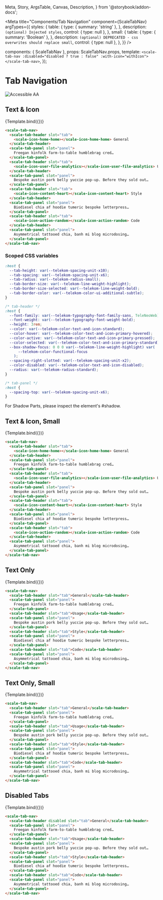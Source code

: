   Meta,
  Story,
  ArgsTable,
  Canvas,
  Description,
} from '@storybook/addon-docs';

<Meta
  title="Components/Tab Navigation"
  component={ScaleTabNav}
  argTypes={{
    styles: {
      table: {
        type: { summary: 'string' },
      },
      description: `(optional) Injected styles`,
      control: { type: null },
    },
    small: {
      table: {
        type: { summary: 'Boolean' },
      },
      description: `(optional) DEPRECATED - css overwrites should replace small`,
      control: { type: null },
    },
  }}
/>

  components: { ScaleTabNav },
  props: ScaleTabNav.props,
  template: `
    <scale-tab-nav :disabled="disabled ? true : false" :with-icon="withIcon"></scale-tab-nav>
  `,
});

<div
  style={{
    display: 'inline-flex',
    alignItems: 'center',
    justifyContent: 'space-between',
    width: '100%',
  }}
>
  <h1>Tab Navigation</h1>
  <img src="assets/aa.png" alt="Accessible AA" />
</div>

## Text & Icon

<Canvas withSource="none">
  <Story name="Text & Icon" args={{}}>
    {Template.bind({})}
  </Story>
</Canvas>

<ArgsTable story="Text & Icon" />

```html
<scale-tab-nav>
  <scale-tab-header slot="tab">
    <scale-icon-home-home></scale-icon-home-home> General
  </scale-tab-header>
  <scale-tab-panel slot="panel">
    Freegan kinfolk farm-to-table humblebrag cred…
  </scale-tab-panel>
  <scale-tab-header slot="tab">
    <scale-icon-user-file-analytics></scale-icon-user-file-analytics> Usage
  </scale-tab-header>
  <scale-tab-panel slot="panel">
    Bespoke austin pork belly yuccie pop-up. Before they sold out…
  </scale-tab-panel>
  <scale-tab-header slot="tab">
    <scale-icon-content-heart></scale-icon-content-heart> Style
  </scale-tab-header>
  <scale-tab-panel slot="panel">
    Biodiesel chia af hoodie tumeric bespoke letterpress…
  </scale-tab-panel>
  <scale-tab-header slot="tab">
    <scale-icon-action-random></scale-icon-action-random> Code
  </scale-tab-header>
  <scale-tab-panel slot="panel">
    Asymmetrical tattooed chia, banh mi blog microdosing…
  </scale-tab-panel>
</scale-tab-nav>
```

### Scoped CSS variables

```css
:host {
  --tab-height: var(--telekom-spacing-unit-x10);
  --tab-spacing: var(--telekom-spacing-unit-x6);
  --tab-radius: var(--telekom-radius-small);
  --tab-border-size: var(--telekom-line-weight-highlight);
  --tab-border-size-selected: var(--telekom-line-weight-bold);
  --tab-border-color: var(--telekom-color-ui-additional-subtle);
}

/* tab-header */
:host {
  --font-family: var(--telekom-typography-font-family-sans, TeleNeoWeb);
  --font-weight: var(--telekom-typography-font-weight-bold);
  --height: 3rem;
  --color: var(--telekom-color-text-and-icon-standard);
  --color-hover: var(--telekom-color-text-and-icon-primary-hovered);
  --color-active: var(--telekom-color-text-and-icon-primary-pressed);
  --color-selected: var(--telekom-color-text-and-icon-primary-standard);
  --box-shadow-focus: 0 0 0 var(--telekom-line-weight-highlight) var(
      --telekom-color-functional-focus
    );
  --spacing-right-slotted: var(--telekom-spacing-unit-x2);
  --color-disabled: var(--telekom-color-text-and-icon-disabled);
  --radius: var(--telekom-radius-standard);
}

/* tab-panel */
:host {
  --spacing-top: var(--telekom-spacing-unit-x6);
}
```

For Shadow Parts, please inspect the element's #shadow.

## Text & Icon, Small

<Canvas withSource="none">
  <Story name="Text & Icon, Small" args={{}}>
    {Template.bind({})}
  </Story>
</Canvas>

```html
<scale-tab-nav>
  <scale-tab-header slot="tab">
    <scale-icon-home-home></scale-icon-home-home> General
  </scale-tab-header>
  <scale-tab-panel slot="panel">
    Freegan kinfolk farm-to-table humblebrag cred…
  </scale-tab-panel>
  <scale-tab-header slot="tab">
    <scale-icon-user-file-analytics></scale-icon-user-file-analytics> Usage
  </scale-tab-header>
  <scale-tab-panel slot="panel">
    Bespoke austin pork belly yuccie pop-up. Before they sold out…
  </scale-tab-panel>
  <scale-tab-header slot="tab">
    <scale-icon-content-heart></scale-icon-content-heart> Style
  </scale-tab-header>
  <scale-tab-panel slot="panel">
    Biodiesel chia af hoodie tumeric bespoke letterpress…
  </scale-tab-panel>
  <scale-tab-header slot="tab">
    <scale-icon-action-random></scale-icon-action-random> Code
  </scale-tab-header>
  <scale-tab-panel slot="panel">
    Asymmetrical tattooed chia, banh mi blog microdosing…
  </scale-tab-panel>
</scale-tab-nav>
```

## Text Only

<Canvas withSource="none">
  <Story name="Text Only" args={{ withIcon: false }}>
    {Template.bind({})}
  </Story>
</Canvas>

```html
<scale-tab-nav>
  <scale-tab-header slot="tab">General</scale-tab-header>
  <scale-tab-panel slot="panel">
    Freegan kinfolk farm-to-table humblebrag cred…
  </scale-tab-panel>
  <scale-tab-header slot="tab">Usage</scale-tab-header>
  <scale-tab-panel slot="panel">
    Bespoke austin pork belly yuccie pop-up. Before they sold out…
  </scale-tab-panel>
  <scale-tab-header slot="tab">Style</scale-tab-header>
  <scale-tab-panel slot="panel">
    Biodiesel chia af hoodie tumeric bespoke letterpress…
  </scale-tab-panel>
  <scale-tab-header slot="tab">Code</scale-tab-header>
  <scale-tab-panel slot="panel">
    Asymmetrical tattooed chia, banh mi blog microdosing…
  </scale-tab-panel>
</scale-tab-nav>
```

## Text Only, Small

<Canvas withSource="none">
  <Story name="Text Only, Small" args={{ withIcon: false }}>
    {Template.bind({})}
  </Story>
</Canvas>

```html
<scale-tab-nav>
  <scale-tab-header slot="tab">General</scale-tab-header>
  <scale-tab-panel slot="panel">
    Freegan kinfolk farm-to-table humblebrag cred…
  </scale-tab-panel>
  <scale-tab-header slot="tab">Usage</scale-tab-header>
  <scale-tab-panel slot="panel">
    Bespoke austin pork belly yuccie pop-up. Before they sold out…
  </scale-tab-panel>
  <scale-tab-header slot="tab">Style</scale-tab-header>
  <scale-tab-panel slot="panel">
    Biodiesel chia af hoodie tumeric bespoke letterpress…
  </scale-tab-panel>
  <scale-tab-header slot="tab">Code</scale-tab-header>
  <scale-tab-panel slot="panel">
    Asymmetrical tattooed chia, banh mi blog microdosing…
  </scale-tab-panel>
</scale-tab-nav>
```

## Disabled Tabs

<Canvas withSource="none">
  <Story name="Disabled Tabs" args={{ disabled: true, withIcon: false }}>
    {Template.bind({})}
  </Story>
</Canvas>

```html
<scale-tab-nav>
  <scale-tab-header disabled slot="tab">General</scale-tab-header>
  <scale-tab-panel slot="panel">
    Freegan kinfolk farm-to-table humblebrag cred…
  </scale-tab-panel>
  <scale-tab-header slot="tab">Usage</scale-tab-header>
  <scale-tab-panel slot="panel">
    Bespoke austin pork belly yuccie pop-up. Before they sold out…
  </scale-tab-panel>
  <scale-tab-header slot="tab">Style</scale-tab-header>
  <scale-tab-panel slot="panel">
    Biodiesel chia af hoodie tumeric bespoke letterpress…
  </scale-tab-panel>
  <scale-tab-header slot="tab">Code</scale-tab-header>
  <scale-tab-panel slot="panel">
    Asymmetrical tattooed chia, banh mi blog microdosing…
  </scale-tab-panel>
</scale-tab-nav>
```
